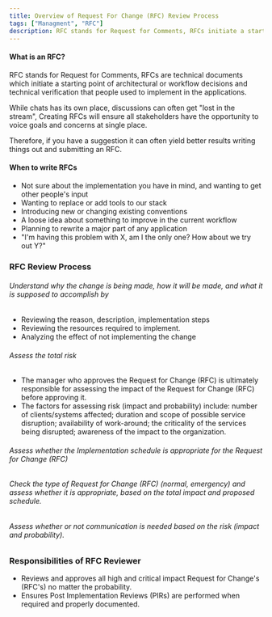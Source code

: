 ```yaml
---
title: Overview of Request For Change (RFC) Review Process
tags: ["Managment", "RFC"]
description: RFC stands for Request for Comments, RFCs initiate a starting point of disscussion that people used to implement in the applications.
---
```


#### What is an RFC?

RFC stands for Request for Comments, RFCs are technical documents which initiate a starting point of architectural or workflow decisions and technical verification that people used to implement in the applications.

While chats has its own place, discussions can often get "lost in the stream", Creating RFCs will ensure all stakeholders have the opportunity to voice goals and concerns at single place.

Therefore, if you have a suggestion it can often yield better results writing things out and submitting an RFC.

#### When to write RFCs

- Not sure about the implementation you have in mind, and wanting to get other people's input
- Wanting to replace or add tools to our stack
- Introducing new or changing existing conventions
- A loose idea about something to improve in the current workflow
- Planning to rewrite a major part of any application
- "I'm having this problem with X, am I the only one? How about we try out Y?"

### RFC Review Process

###### Understand why the change is being made, how it will be made, and what it is supposed to accomplish by

- Reviewing the reason, description, implementation steps
- Reviewing the resources required to implement.
- Analyzing the effect of not implementing the change

###### Assess the total risk

- The manager who approves the Request for Change (RFC) is ultimately responsible for assessing the impact of the Request for Change (RFC) before approving it.
- The factors for assessing risk (impact and probability) include: number of clients/systems affected; duration and scope of possible service disruption; availability of work-around; the criticality of the services being disrupted; awareness of the impact to the organization.

###### Assess whether the Implementation schedule is appropriate for the Request for Change (RFC)

###### Check the type of Request for Change (RFC) (normal, emergency) and assess whether it is appropriate, based on the total impact and proposed schedule.

###### Assess whether or not communication is needed based on the risk (impact and probability).

### Responsibilities of RFC Reviewer

- Reviews and approves all high and critical impact Request for Change's (RFC's) no matter the probability.
- Ensures Post Implementation Reviews (PIRs) are performed when required and properly documented.
